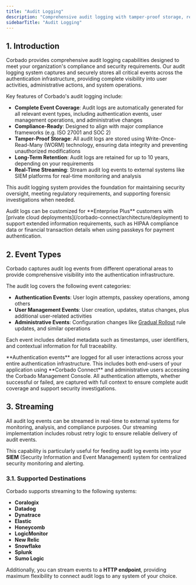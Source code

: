 ```yaml
---
title: "Audit Logging"
description: "Comprehensive audit logging with tamper-proof storage, real-time streaming to SIEM systems, and compliance-ready event tracking for authentication, user management, and administrative activities."
sidebarTitle: "Audit Logging"
---
```


## 1. Introduction

Corbado provides comprehensive audit logging capabilities designed to meet your organization's compliance and security requirements. Our audit logging system captures and securely stores all critical events across the authentication infrastructure, providing complete visibility into user activities, administrative actions, and system operations.

Key features of Corbado's audit logging include:

- **Complete Event Coverage**: Audit logs are automatically generated for all relevant event types, including authentication events, user management operations, and administrative changes
- **Compliance-Ready**: Designed to align with major compliance frameworks (e.g. ISO 27001 and SOC 2)
- **Tamper-Proof Storage**: All audit logs are stored using Write-Once-Read-Many (WORM) technology, ensuring data integrity and preventing unauthorized modifications
- **Long-Term Retention**: Audit logs are retained for up to 10 years, depending on your requirements
- **Real-Time Streaming**: Stream audit log events to external systems like SIEM platforms for real-time monitoring and analysis

This audit logging system provides the foundation for maintaining security oversight, meeting regulatory requirements, and supporting forensic investigations when needed.

<Note>
    Audit logs can be customized for **Enterprise Plus** customers with [private cloud deployments](/corbado-connect/architecture/deployment) to support extended information requirements, such as HIPAA compliance data or financial transaction details when using passkeys for payment authentication.
</Note>


## 2. Event Types

Corbado captures audit log events from different operational areas to provide comprehensive visibility into the authentication infrastructure.

The audit log covers the following event categories:

- **Authentication Events**: User login attempts, passkey operations, among others
- **User Management Events**: User creation, updates, status changes, plus additional user-related activities
- **Administrative Events**: Configuration changes like [Gradual Rollout](/corbado-connect/features/gradual-rollout) rule updates, and similar operations

Each event includes detailed metadata such as timestamps, user identifiers, and contextual information for full traceability.

<Note>
    **Authentication events** are logged for all user interactions across your entire authentication infrastructure. This includes both end-users of your application using **Corbado Connect** and administrative users accessing the Corbado Management Console. All authentication attempts, whether successful or failed, are captured with full context to ensure complete audit coverage and support security investigations.
</Note>

## 3. Streaming

All audit log events can be streamed in real-time to external systems for monitoring, analysis, and compliance purposes. Our streaming implementation includes robust retry logic to ensure reliable delivery of audit events.

This capability is particularly useful for feeding audit log events into your **SIEM** (Security Information and Event Management) system for centralized security monitoring and alerting.

### 3.1. Supported Destinations

Corbado supports streaming to the following systems:

- **Coralogix**
- **Datadog**
- **Dynatrace**
- **Elastic**
- **Honeycomb**
- **LogicMonitor**
- **New Relic**
- **Snowflake**
- **Splunk**
- **Sumo Logic**

Additionally, you can stream events to a **HTTP endpoint**, providing maximum flexibility to connect audit logs to any system of your choice.